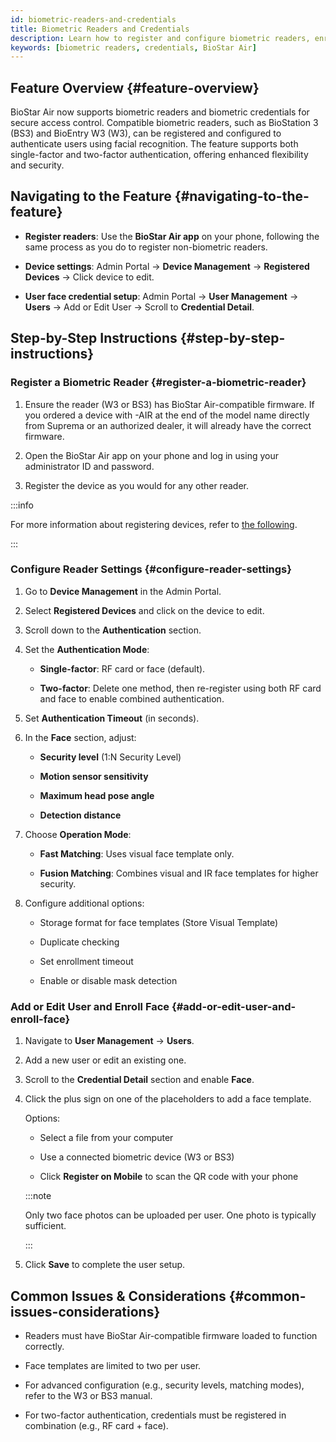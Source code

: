 ```yaml
---
id: biometric-readers-and-credentials
title: Biometric Readers and Credentials
description: Learn how to register and configure biometric readers, enroll facial recognition credentials, and set up single or two-factor authentication for BioStation 3 and BioEntry W3 devices in BioStar Air.
keywords: [biometric readers, credentials, BioStar Air]
---
```


## Feature Overview {#feature-overview}

BioStar Air now supports biometric readers and biometric credentials for secure access control. Compatible biometric readers, such as BioStation 3 (BS3) and BioEntry W3 (W3), can be registered and configured to authenticate users using facial recognition. The feature supports both single-factor and two-factor authentication, offering enhanced flexibility and security.


## Navigating to the Feature {#navigating-to-the-feature}

* **Register readers**: Use the **BioStar Air app** on your phone, following the same process as you do to register non-biometric readers.

* **Device settings**: Admin Portal → **Device Management** → **Registered Devices** → Click device to edit.

* **User face credential setup**: Admin Portal → **User Management** → **Users** → Add or Edit User → Scroll to **Credential Detail**.


## Step-by-Step Instructions {#step-by-step-instructions}

<Steps>
<Step>

### Register a Biometric Reader {#register-a-biometric-reader}

1. Ensure the reader (W3 or BS3) has BioStar Air-compatible firmware. If you ordered a device with -AIR at the end of the model name directly from Suprema or an authorized dealer, it will already have the correct firmware.

1. Open the BioStar Air app on your phone and log in using your administrator ID and password.

1. Register the device as you would for any other reader.

:::info

For more information about registering devices, refer to [the following](managing-registered-devices#registering-a-new-device).

:::

</Step>
<Step>

### Configure Reader Settings {#configure-reader-settings}

1. Go to **Device Management** in the Admin Portal.

1. Select **Registered Devices** and click on the device to edit.

1. Scroll down to the **Authentication** section.

1. Set the **Authentication Mode**:

    * **Single-factor**: RF card or face (default).

    * **Two-factor**: Delete one method, then re-register using both RF card and face to enable combined authentication.

1. Set **Authentication Timeout** (in seconds).

1. In the **Face** section, adjust:

    * **Security level** (1:N Security Level)

    * **Motion sensor sensitivity**

    * **Maximum head pose angle**

    * **Detection distance**

1. Choose **Operation Mode**:

    * **Fast Matching**: Uses visual face template only.

    * **Fusion Matching**: Combines visual and IR face templates for higher security.

1. Configure additional options:

    * Storage format for face templates (Store Visual Template)

    * Duplicate checking

    * Set enrollment timeout

    * Enable or disable mask detection

</Step>
<Step>

### Add or Edit User and Enroll Face {#add-or-edit-user-and-enroll-face}

1. Navigate to **User Management** → **Users**.

1. Add a new user or edit an existing one.

1. Scroll to the **Credential Detail** section and enable **Face**.

1. Click the plus sign on one of the placeholders to add a face template.

    Options:

    * Select a file from your computer

    * Use a connected biometric device (W3 or BS3)

    * Click **Register on Mobile** to scan the QR code with your phone

    :::note

    Only two face photos can be uploaded per user. One photo is typically sufficient.

    :::

1. Click **Save** to complete the user setup.

</Step>

</Steps>


## Common Issues & Considerations {#common-issues-considerations}

* Readers must have BioStar Air-compatible firmware loaded to function correctly.

* Face templates are limited to two per user.

* For advanced configuration (e.g., security levels, matching modes), refer to the W3 or BS3 manual.

* For two-factor authentication, credentials must be registered in combination (e.g., RF card + face).